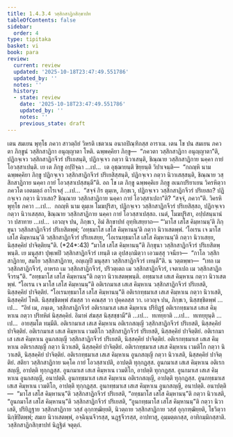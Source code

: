 ```yaml
---
title: 1.4.3.4 วสฺสิกสาฏิกสิกฺขาปท
tableOfContents: false
sidebar:
  order: 4
type: tipitaka
basket: vi
book: para
review:
  current: review
  updated: '2025-10-18T23:47:49.551786'
  updated_by: ''
  notes: ''
  history:
  - state: review
    date: '2025-10-18T23:47:49.551786'
    updated_by: ''
    notes: ''
    previous_state: draft
---
```



<DynamicBreadcrumb />


<ReviewStatus review={frontmatter.review} showDetails={true} />

<HypothesisAnnotation frontmatter={frontmatter} />

<Division number="626" book="para" e="ch" v="1" p="364">

<Paragraph number="2323" book="para">
เตน สมเยน พุทฺโธ ภควา สาวตฺถิยํ วิหรติ เชตวเน อนาถปิณฺฑิกสฺส อาราเม. เตน โข ปน สมเยน ภควตา ภิกฺขูนํ วสฺสิกสาฏิกา อนุญฺญาตา โหติ. ฉพฺพคฺคิยา ภิกฺขู—  “ภควตา วสฺสิกสาฏิกา อนุญฺญาตา”ติ, ปฏิกจฺเจว วสฺสิกสาฏิกจีวรํ ปริเยสนฺติ, ปฏิกจฺเจว กตฺวา นิวาเสนฺติ, ชิณฺณาย วสฺสิกสาฏิกาย นคฺคา กายํ โอวสฺสาเปนฺติ. เย เต ภิกฺขู อปฺปิจฺฉา …เป…  เต อุชฺฌายนฺติ ขิยฺยนฺติ วิปาเจนฺติ—  “กถญฺหิ นาม ฉพฺพคฺคิยา ภิกฺขู ปฏิกจฺเจว วสฺสิกสาฏิกจีวรํ ปริเยสิสฺสนฺติ, ปฏิกจฺเจว กตฺวา นิวาเสสฺสนฺติ, ชิณฺณาย วสฺสิกสาฏิกาย นคฺคา กายํ โอวสฺสาเปสฺสนฺตี”ติ.
</Paragraph>

<Paragraph number="2324" book="para">
อถ โข เต ภิกฺขู ฉพฺพคฺคิเย ภิกฺขู อเนกปริยาเยน วิครหิตฺวา ภควโต เอตมตฺถํ อาโรเจสุํ …เป…  “สจฺจํ กิร ตุมฺเห, ภิกฺขเว, ปฏิกจฺเจว วสฺสิกสาฏิกจีวรํ ปริเยสถ? ปฏิกจฺเจว กตฺวา นิวาเสถ? ชิณฺณาย วสฺสิกสาฏิกาย นคฺคา กายํ โอวสฺสาเปถา”ติ? “สจฺจํ, ภควา”ติ. วิครหิ พุทฺโธ ภควา …เป…  กถญฺหิ นาม ตุมฺเห โมฆปุริสา, ปฏิกจฺเจว วสฺสิกสาฏิกจีวรํ ปริเยสิสฺสถ, ปฏิกจฺเจว กตฺวา นิวาเสสฺสถ, ชิณฺณาย วสฺสิกสาฏิกาย นคฺคา กายํ โอวสฺสาเปสฺสถ. เนตํ, โมฆปุริสา, อปฺปสนฺนานํ วา ปสาทาย …เป…  เอวญฺจ ปน, ภิกฺขเว, อิมํ สิกฺขาปทํ อุทฺทิเสยฺยาถ—
</Paragraph>

</Division>
<Division number="627" book="para" e="ch" v="1" p="365">

<Paragraph number="2325" book="para">
<Emphasis>“‘มาโส เสโส คิมฺหานนฺ’ติ ภิกฺขุนา วสฺสิกสาฏิกจีวรํ ปริเยสิตพฺพํ</Emphasis>; <Emphasis>‘อทฺธมาโส</Emphasis> <Emphasis>เสโส คิมฺหานนฺ’ติ กตฺวา นิวาเสตพฺพํ</Emphasis>. <Emphasis>‘โอเรน เจ มาโส เสโส คิมฺหานนฺ’ติ วสฺสิกสาฏิกจีวรํ ปริเยเสยฺย, ‘โอเรนทฺธมาโส เสโส คิมฺหานนฺ’ติ กตฺวา นิวาเสยฺย, นิสฺสคฺคิยํ ปาจิตฺติยนฺ”</Emphasis>ติ. (*24*:<Emphasis>43</Emphasis>)
</Paragraph>

</Division>
<Division number="628" book="para" e="ch" v="1" p="365">

<Paragraph number="2326" book="para">
<Emphasis>“มาโส เสโส คิมฺหานนฺ”ติ ภิกฺขุนา วสฺสิกสาฏิกจีวรํ ปริเยสิตพฺพนฺ</Emphasis>ติ. เย มนุสฺสา ปุพฺเพปิ วสฺสิกสาฏิกจีวรํ เทนฺติ เต อุปสงฺกมิตฺวา เอวมสฺสุ วจนียา—  “กาโล วสฺสิกสาฏิกาย, สมโย วสฺสิกสาฏิกาย, อญฺเญปิ มนุสฺสา วสฺสิกสาฏิกจีวรํ เทนฺตี”ติ. น วตฺตพฺพา—  “เทถ เม วสฺสิกสาฏิกจีวรํ, อาหรถ เม วสฺสิกสาฏิกจีวรํ, ปริวตฺเตถ เม วสฺสิกสาฏิกจีวรํ, เจตาเปถ เม วสฺสิกสาฏิกจีวรนฺ”ติ.
</Paragraph>

<Paragraph number="2327" book="para">
<Emphasis>“อทฺธมาโส เสโส คิมฺหานนฺ”ติ กตฺวา นิวาเสตพฺพนฺ</Emphasis>ติ. อทฺธมาเส เสเส คิมฺหาเน กตฺวา นิวาเสตพฺพํ.
</Paragraph>

<Paragraph number="2328" book="para">
<Emphasis>“โอเรน เจ มาโส เสโส คิมฺหานนฺ”</Emphasis>ติ อติเรกมาเส เสเส คิมฺหาเน วสฺสิกสาฏิกจีวรํ ปริเยสติ, นิสฺสคฺคิยํ ปาจิตฺติยํ.
</Paragraph>

<Paragraph number="2329" book="para">
<Emphasis>“โอเรนทฺธมาโส เสโส คิมฺหานนฺ”</Emphasis>ติ อติเรกทฺธมาเส เสเส คิมฺหาเน กตฺวา นิวาเสติ, นิสฺสคฺคิยํ โหติ. นิสฺสชฺชิตพฺพํ สํฆสฺส วา คณสฺส วา ปุคฺคลสฺส วา. เอวญฺจ ปน, ภิกฺขเว, นิสฺสชฺชิตพฺพํ …เป…  “อิทํ เม, ภนฺเต, วสฺสิกสาฏิกจีวรํ อติเรกมาเส เสเส คิมฺหาเน ปริยิฏฺฐํ อติเรกทฺธมาเส เสเส คิมฺหาเน กตฺวา ปริทหิตํ นิสฺสคฺคิยํ. อิมาหํ สํฆสฺส นิสฺสชฺชามี”ติ …เป…  ทเทยฺยาติ …เป…  ทเทยฺยุนฺติ …เป…  อายสฺมโต ทมฺมีติ.
</Paragraph>

</Division>
<Division number="629" book="para" e="ch" v="1" p="366">

<Paragraph number="2330" book="para">
อติเรกมาเส เสเส คิมฺหาเน อติเรกสญฺญี วสฺสิกสาฏิกจีวรํ ปริเยสติ, นิสฺสคฺคิยํ ปาจิตฺติยํ. อติเรกมาเส เสเส คิมฺหาเน เวมติโก วสฺสิกสาฏิกจีวรํ ปริเยสติ, นิสฺสคฺคิยํ ปาจิตฺติยํ. อติเรกมาเส เสเส คิมฺหาเน อูนกสญฺญี วสฺสิกสาฏิกจีวรํ ปริเยสติ, นิสฺสคฺคิยํ ปาจิตฺติยํ.
</Paragraph>

<Paragraph number="2331" book="para">
อติเรกทฺธมาเส เสเส คิมฺหาเน อติเรกสญฺญี กตฺวา นิวาเสติ, นิสฺสคฺคิยํ ปาจิตฺติยํ. อติเรกทฺธมาเส เสเส คิมฺหาเน เวมติโก กตฺวา นิวาเสติ, นิสฺสคฺคิยํ ปาจิตฺติยํ. อติเรกทฺธมาเส เสเส คิมฺหาเน อูนกสญฺญี กตฺวา นิวาเสติ, นิสฺสคฺคิยํ ปาจิตฺติยํ.
</Paragraph>

<Paragraph number="2332" book="para">
สติยา วสฺสิกสาฏิกาย นคฺโค กายํ โอวสฺสาเปติ, อาปตฺติ ทุกฺกฏสฺส. อูนกมาเส เสเส คิมฺหาเน อติเรกสญฺญี, อาปตฺติ ทุกฺกฏสฺส. อูนกมาเส เสเส คิมฺหาเน เวมติโก, อาปตฺติ ทุกฺกฏสฺส. อูนกมาเส เสเส คิมฺหาเน อูนกสญฺญี, อนาปตฺติ.
</Paragraph>

<Paragraph number="2333" book="para">
อูนกทฺธมาเส เสเส คิมฺหาเน อติเรกสญฺญี, อาปตฺติ ทุกฺกฏสฺส. อูนกทฺธมาเส เสเส คิมฺหาเน เวมติโก, อาปตฺติ ทุกฺกฏสฺส. อูนกทฺธมาเส เสเส คิมฺหาเน อูนกสญฺญี, อนาปตฺติ.
</Paragraph>

</Division>
<Division number="630" book="para" e="ch" v="1" p="366">

<Paragraph number="2334" book="para">
อนาปตฺติ—  “มาโส เสโส คิมฺหานนฺ”ติ วสฺสิกสาฏิกจีวรํ ปริเยสติ, “อทฺธมาโส เสโส คิมฺหานนฺ”ติ กตฺวา นิวาเสติ, “อูนกมาโส เสโส คิมฺหานนฺ”ติ วสฺสิกสาฏิกจีวรํ ปริเยสติ, “อูนกทฺธมาโส เสโส คิมฺหานนฺ”ติ กตฺวา นิวาเสติ, ปริยิฏฺฐาย วสฺสิกสาฏิกาย วสฺสํ อุกฺกฑฺฒิยฺยติ, นิวตฺถาย วสฺสิกสาฏิกาย วสฺสํ อุกฺกฑฺฒิยฺยติ, โธวิตฺวา นิกฺขิปิตพฺพํ; สมเย นิวาเสตพฺพํ, อจฺฉินฺนจีวรสฺส, นฏฺฐจีวรสฺส, อาปทาสุ, อุมฺมตฺตกสฺส, อาทิกมฺมิกสฺสาติ.

</Paragraph>
</Division>

<Paragraph number="2335" type="center" book="para">
วสฺสิกสาฏิกสิกฺขาปทํ นิฏฺฐิตํ จตุตฺถํ.
</Paragraph>